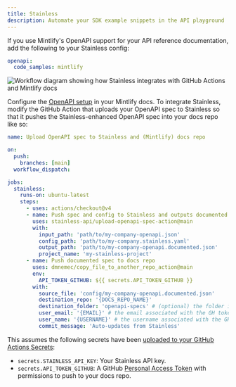```yaml
---
title: Stainless
description: Automate your SDK example snippets in the API playground
---
```


If you use Mintlify's OpenAPI support for your API reference documentation, add the following to your Stainless config:

```yaml openapi.stainless.yml
openapi:
  code_samples: mintlify
```

<Frame>
  <img src="/images/stainless-workflow.png" alt="Workflow diagram showing how Stainless integrates with GitHub Actions and Mintlify docs" />
</Frame>

Configure the [OpenAPI setup](/api-playground/openapi/setup#in-the-repo) in your Mintlify docs. To integrate Stainless, modify the GitHub Action that uploads your OpenAPI spec to Stainless so that it pushes the Stainless-enhanced OpenAPI spec into your docs repo like so:

```yaml
name: Upload OpenAPI spec to Stainless and (Mintlify) docs repo

on:
  push:
    branches: [main]
  workflow_dispatch:

jobs:
  stainless:
    runs-on: ubuntu-latest
    steps:
      - uses: actions/checkout@v4
      - name: Push spec and config to Stainless and outputs documented spec
        uses: stainless-api/upload-openapi-spec-action@main
        with:
          input_path: 'path/to/my-company-openapi.json'
          config_path: 'path/to/my-company.stainless.yaml'
          output_path: 'path/to/my-company-openapi.documented.json'
          project_name: 'my-stainless-project'
      - name: Push documented spec to docs repo
        uses: dmnemec/copy_file_to_another_repo_action@main
        env:
          API_TOKEN_GITHUB: ${{ secrets.API_TOKEN_GITHUB }}
        with:
          source_file: 'config/my-company-openapi.documented.json'
          destination_repo: '{DOCS_REPO_NAME}'
          destination_folder: 'openapi-specs' # (optional) the folder in the destination repository to place the file in, if not the root directory
          user_email: '{EMAIL}' # the email associated with the GH token
          user_name: '{USERNAME}' # the username associated with the GH token
          commit_message: 'Auto-updates from Stainless'
```

This assumes the following secrets have been [uploaded to your GitHub Actions Secrets](https://docs.github.com/en/actions/security-guides/using-secrets-in-github-actions):

- `secrets.STAINLESS_API_KEY`: Your Stainless API key.
- `secrets.API_TOKEN_GITHUB`: A GitHub [Personal Access Token](https://docs.github.com/en/authentication/keeping-your-account-and-data-secure/managing-your-personal-access-tokens) with permissions to push to your docs repo.